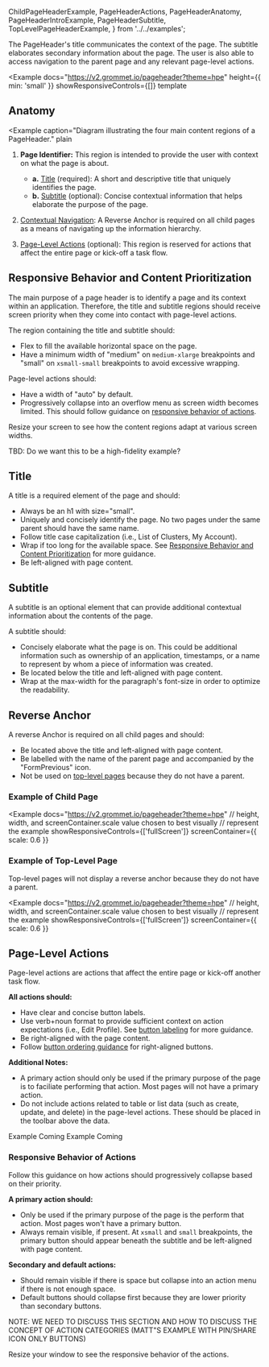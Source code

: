   ChildPageHeaderExample,
  PageHeaderActions,
  PageHeaderAnatomy,
  PageHeaderIntroExample,
  PageHeaderSubtitle,
  TopLevelPageHeaderExample,
} from '../../examples';

The PageHeader's title communicates the context of the page. The subtitle elaborates secondary information about the page. The user is also able to access navigation to the parent page and any relevant page-level actions.

<Example
  docs="https://v2.grommet.io/pageheader?theme=hpe"
  height={{ min: 'small' }}
  showResponsiveControls={[]}
  template
>
  <PageHeaderIntroExample />
</Example>

## Anatomy

<Example
  caption="Diagram illustrating the four main content regions of a PageHeader."
  plain
>
  <PageHeaderAnatomy />
</Example>

1. **Page Identifier:** This region is intended to provide the user with context on what the page is about.

   - **a.** [Title](#title) (required): A short and descriptive title that uniquely identifies the page.
   - **b.** [Subtitle](#subtitle) (optional): Concise contextual information that helps elaborate the purpose of the page.

2. [Contextual Navigation](#reverse-anchor): A Reverse Anchor is required on all child pages as a means of navigating up the information hierarchy.
3. [Page-Level Actions](#page-level-actions) (optional): This region is reserved for actions that affect the entire page or kick-off a task flow.

## Responsive Behavior and Content Prioritization

The main purpose of a page header is to identify a page and its context within an application. Therefore, the title and subtitle regions should receive screen priority when they come into contact with page-level actions.

The region containing the title and subtitle should:

- Flex to fill the available horizontal space on the page.
- Have a minimum width of "medium" on `medium-xlarge` breakpoints and "small" on `xsmall-small` breakpoints to avoid excessive wrapping.

Page-level actions should:

- Have a width of "auto" by default.
- Progressively collapse into an overflow menu as screen width becomes limited. This should follow guidance on [responsive behavior of actions](#responsive-behavior-of-actions).

Resize your screen to see how the content regions adapt at various screen widths.

TBD: Do we want this to be a high-fidelity example?

<Example showResponsiveControls={[]} screenContainer plain width="100%">
  <PageHeaderAnatomy background="background-front" />
</Example>

## Title

A title is a required element of the page and should:

- Always be an h1 with size="small".
- Uniquely and concisely identify the page. No two pages under the same parent should have the same name.
- Follow title case capitalization (i.e., List of Clusters, My Account).
- Wrap if too long for the available space. See [Responsive Behavior and Content Prioritization](#responsive-behavior-and-content-prioritization) for more guidance.
- Be left-aligned with page content.

## Subtitle

A subtitle is an optional element that can provide additional contextual information about the contents of the page.

A subtitle should:

- Concisely elaborate what the page is on. This could be additional information such as ownership of an application, timestamps, or a name to represent by whom a piece of information was created.
- Be located below the title and left-aligned with page content.
- Wrap at the max-width for the paragraph's font-size in order to optimize the readability.

<BestPracticeGroup>
  <Example
    bestPractice={{
      type: 'do',
      message:
        'Include concise, high-priority metadata in the subtitle that aids page identification.',
    }}
    width="100%"
    height={{ min: 'small' }}
  >
    <PageHeaderSubtitle />
  </Example>
  <Example
    bestPractice={{
      type: 'dont',
      message: `Don't clutter the Page Header with all of the page metadata. Instead, include this in the page content.`,
    }}
    width="100%"
    height={{ min: 'small' }}
  >
    <PageHeaderSubtitle bestPractice={false} />
  </Example>
</BestPracticeGroup>

## Reverse Anchor

A reverse Anchor is required on all child pages and should:

- Be located above the title and left-aligned with page content.
- Be labelled with the name of the parent page and accompanied by the "FormPrevious" icon.
- Not be used on [top-level pages](#example-of-top-level-page) because they do not have a parent.

### Example of Child Page

<Example
  docs="https://v2.grommet.io/pageheader?theme=hpe"
  // height, width, and screenContainer.scale value chosen to best visually
  // represent the example
  showResponsiveControls={['fullScreen']}
  screenContainer={{ scale: 0.6 }}
>
  <ChildPageHeaderExample />
</Example>

### Example of Top-Level Page

Top-level pages will not display a reverse anchor because they do not have a parent.

<Example
  docs="https://v2.grommet.io/pageheader?theme=hpe"
  // height, width, and screenContainer.scale value chosen to best visually
  // represent the example
  showResponsiveControls={['fullScreen']}
  screenContainer={{ scale: 0.6 }}
>
  <TopLevelPageHeaderExample />
</Example>

## Page-Level Actions

Page-level actions are actions that affect the entire page or kick-off another task flow.

**All actions should:**

- Have clear and concise button labels.
- Use verb+noun format to provide sufficient context on action expectations (i.e., Edit Profile). See [button labeling]() for more guidance.
- Be right-aligned with the page content.
- Follow [button ordering guidance](/components/button#button-ordering) for right-aligned buttons.

**Additional Notes:**

- A primary action should only be used if the primary purpose of the page is to faciliate performing that action. Most pages will not have a primary action.
- Do not include actions related to table or list data (such as create, update, and delete) in the page-level actions. These should be placed in the toolbar above the data.

<BestPracticeGroup>
  <Example
    bestPractice={{
      type: 'do',
      message:
        'Include actions that affect the entire page in the page-level actions. Place actions related to table or list data (such as create, update, and delete) in the toolbar.',
    }}
    width="100%"
  >
    <Box>Example Coming</Box>
  </Example>
  <Example
    bestPractice={{
      type: 'dont',
      message: `Don't include actions related to table or list data (such as create, update, and delete) in the page-level actions.`,
    }}
    width="100%"
  >
    <Box>Example Coming</Box>
  </Example>
</BestPracticeGroup>

### Responsive Behavior of Actions

Follow this guidance on how actions should progressively collapse based on their priority.

**A primary action should:**

- Only be used if the primary purpose of the page is the perform that action. Most pages won't have a primary button.
- Always remain visible, if present. At `xsmall` and `small` breakpoints, the primary button should appear beneath the subtitle and be left-aligned with page content.

**Secondary and default actions:**

- Should remain visible if there is space but collapse into an action menu if there is not enough space.
- Default buttons should collapse first because they are lower priority than secondary buttons.

NOTE: WE NEED TO DISCUSS THIS SECTION AND HOW TO DISCUSS THE CONCEPT OF ACTION CATEGORIES (MATT"S EXAMPLE WITH PIN/SHARE ICON ONLY BUTTONS)

Resize your window to see the responsive behavior of the actions.

<BestPracticeGroup columns="100%">
  <Example
    bestPractice={{
      type: 'do',
      message:
        'Collapse default and secondary buttons into an action menu. Always keep the primary action visible if it exists. At xsmall and small breakpoints, place the primary action underneath the title and subtitle.',
    }}
    width="100%"
    height={{ min: 'small' }}
  >
    <PageHeaderActions />
  </Example>
  <Example
    bestPractice={{
      type: 'dont',
      message: `Don't collapse primary button into an action menu.`,
    }}
    width="100%"
    height={{ min: 'small' }}
  >
    <PageHeaderActions bestPractice={false} />
  </Example>
</BestPracticeGroup>
